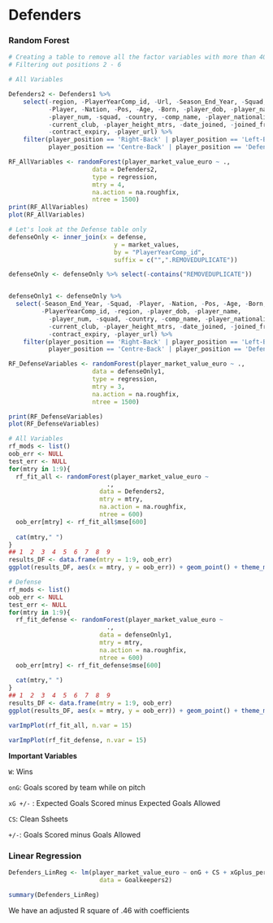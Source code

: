 # Defenders

### Random Forest

```r

# Creating a table to remove all the factor variables with more than 40 factors
# Filtering out positions 2 - 6 

# All Variables

Defenders2 <- Defenders1 %>% 
    select(-region, -PlayerYearComp_id, -Url, -Season_End_Year, -Squad, 
           -Player, -Nation, -Pos, -Age, -Born, -player_dob, -player_name, 
           -player_num, -squad, -country, -comp_name, -player_nationality, 
           -current_club, -player_height_mtrs, -date_joined, -joined_from, 
           -contract_expiry, -player_url) %>% 
    filter(player_position == 'Right-Back' | player_position == 'Left-Back'| 
           player_position == 'Centre-Back' | player_position == 'Defensive Midfield')

RF_AllVariables <- randomForest(player_market_value_euro ~ .,
                       data = Defenders2,
                       type = regression,
                       mtry = 4,
                       na.action = na.roughfix,
                       ntree = 1500)
print(RF_AllVariables)
plot(RF_AllVariables)

# Let's look at the Defense table only 
defenseOnly <- inner_join(x = defense,
                             y = market_values,
                             by = "PlayerYearComp_id",
                             suffix = c("",".REMOVEDUPLICATE"))

defenseOnly <- defenseOnly %>% select(-contains("REMOVEDUPLICATE"))


defenseOnly1 <- defenseOnly %>% 
  select(-Season_End_Year, -Squad, -Player, -Nation, -Pos, -Age, -Born, -Url, 
         -PlayerYearComp_id, -region, -player_dob, -player_name, 
           -player_num, -squad, -country, -comp_name, -player_nationality, 
           -current_club, -player_height_mtrs, -date_joined, -joined_from, 
           -contract_expiry, -player_url) %>% 
    filter(player_position == 'Right-Back' | player_position == 'Left-Back'| 
           player_position == 'Centre-Back' | player_position == 'Defensive Midfield')

RF_DefenseVariables <- randomForest(player_market_value_euro ~ .,
                       data = defenseOnly1,
                       type = regression,
                       mtry = 3,
                       na.action = na.roughfix,
                       ntree = 1500)

print(RF_DefenseVariables)
plot(RF_DefenseVariables)
```

```r
# All Variables
rf_mods <- list()
oob_err <- NULL
test_err <- NULL
for(mtry in 1:9){
  rf_fit_all <- randomForest(player_market_value_euro ~ 
                           ., 
                         data = Defenders2,
                         mtry = mtry,
                         na.action = na.roughfix,
                         ntree = 600)
  oob_err[mtry] <- rf_fit_all$mse[600]
  
  cat(mtry," ")
}
## 1  2  3  4  5  6  7  8  9
results_DF <- data.frame(mtry = 1:9, oob_err)
ggplot(results_DF, aes(x = mtry, y = oob_err)) + geom_point() + theme_minimal() + xlim(1,9)

# Defense
rf_mods <- list()
oob_err <- NULL
test_err <- NULL
for(mtry in 1:9){
  rf_fit_defense <- randomForest(player_market_value_euro ~ 
                           ., 
                         data = defenseOnly1,
                         mtry = mtry,
                         na.action = na.roughfix,
                         ntree = 600)
  oob_err[mtry] <- rf_fit_defense$mse[600]
  
  cat(mtry," ")
}
## 1  2  3  4  5  6  7  8  9
results_DF <- data.frame(mtry = 1:9, oob_err)
ggplot(results_DF, aes(x = mtry, y = oob_err)) + geom_point() + theme_minimal() + xlim(1,9)
```

```r
varImpPlot(rf_fit_all, n.var = 15)

varImpPlot(rf_fit_defense, n.var = 15)

```

**Important Variables**

`W`: Wins

`onG`: Goals scored by team while on pitch

`xG +/-` : Expected Goals Scored minus Expected Goals Allowed

`CS`: Clean Ssheets

`+/-`: Goals Scored minus Goals Allowed

### Linear Regression

```r
Defenders_LinReg <- lm(player_market_value_euro ~ onG + CS + xGplus_per_minus,
                         data = Goalkeepers2)

summary(Defenders_LinReg)
```

We have an adjusted R square of .46 with coefficients


